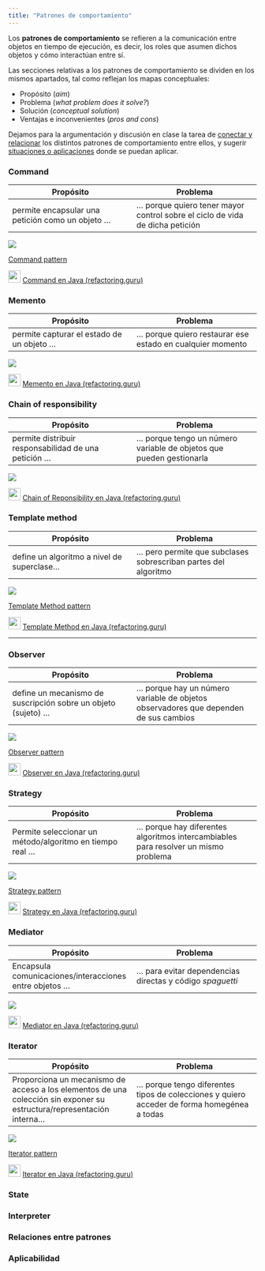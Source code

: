 ```yaml
---
title: "Patrones de comportamiento"
---
```



::: {.callout-note title="Definición"}

Los **patrones de comportamiento** se refieren a la comunicación entre objetos en tiempo de ejecución, es decir, los roles que asumen dichos objetos y cómo interactúan entre sí.

:::


Las secciones relativas a los patrones de comportamiento se dividen en los mismos apartados, tal como reflejan los mapas conceptuales:

- Propósito (*aim*)
- Problema (*what problem does it solve?*)
- Solución (*conceptual solution*)
- Ventajas e inconvenientes (*pros and cons*)

Dejamos para la argumentación y discusión en clase la tarea de [conectar y relacionar](#relaciones-entre-patrones) los distintos patrones de comportamiento entre ellos, y sugerir [situaciones o aplicaciones](#aplicabilidad) donde se puedan aplicar.



### Command



| Propósito |  Problema |
|-----------|-----------|
| permite encapsular una petición como un objeto ...  | ... porque quiero tener mayor control sobre el ciclo de vida de dicha petición |


::: column-screen-inset-right

![](../images/concept-maps/COMMAND-map.png)

:::


::: {.callout-tip icon=false title="Slide Deck"}

::: slides
[Command pattern](https://cgranell.github.io/ei1039/slides/TE8_command.html)
:::

:::


::: {.callout-tip icon=false title="Implementación"}

![](https://refactoring.guru/images/content-public/logos/logo-new.png?id=97d554614702483f31e38b32e82d8e34){width=25} [Command en Java (refactoring.guru)](https://refactoring.guru/es/design-patterns/command/java/example#lang-features)

:::


### Memento


| Propósito |  Problema |
|-----------|-----------|
| permite capturar el estado de un objeto  ...  | ... porque quiero restaurar ese estado en cualquier momento |


::: column-screen-inset-right

![](../images/concept-maps/MEMENTO-map.png)


:::

::: {.callout-tip icon=false title="Implementación"}

![](https://refactoring.guru/images/content-public/logos/logo-new.png?id=97d554614702483f31e38b32e82d8e34){width=25} [Memento en Java (refactoring.guru)](https://refactoring.guru/es/design-patterns/memento/java/example#lang-features)

:::


### Chain of responsibility

| Propósito |  Problema |
|-----------|-----------|
| permite distribuir responsabilidad de una petición ...  | ... porque tengo un número variable de objetos que pueden gestionarla |


::: column-screen-inset-right

![](../images/concept-maps/CHAIN-OF-RESPONSIBILITY-map.png)

:::

::: {.callout-tip icon=false title="Implementación"}

![](https://refactoring.guru/images/content-public/logos/logo-new.png?id=97d554614702483f31e38b32e82d8e34){width=25} [Chain of Reponsibility en Java (refactoring.guru)](https://refactoring.guru/es/design-patterns/chain-of-responsibility/java/example#lang-features)

:::


### Template method  

| Propósito |  Problema |
|-----------|-----------|
| define un algoritmo a nivel de superclase...  | ... pero permite que subclases sobrescriban partes del algoritmo |


::: column-screen-inset-right

![](../images/concept-maps/TEMPLATE-METHOD-map.png)

:::

::: {.callout-tip icon=false title="Slide Deck"}

::: slides
[Template Method pattern](https://cgranell.github.io/ei1039/slides/TE7_templatemethod.html)
:::

:::



::: {.callout-tip icon=false title="Implementación"}

![](https://refactoring.guru/images/content-public/logos/logo-new.png?id=97d554614702483f31e38b32e82d8e34){width=25} [Template Method en Java (refactoring.guru)](https://refactoring.guru/es/design-patterns/template-method/java/example#lang-features)

:::


---

### Observer

| Propósito |  Problema |
|-----------|-----------|
| define un mecanismo de suscripción sobre un objeto (sujeto) ...  | ... porque hay un número variable de objetos observadores que dependen de sus cambios |


::: column-screen-inset-right

![](../images/concept-maps/OBSERVER-map.png)

:::

::: {.callout-tip icon=false title="Slide Deck"}

::: slides
[Observer pattern](https://cgranell.github.io/ei1039/slides/TE6_observer.html)
:::

:::

::: {.callout-tip icon=false title="Implementación"}

![](https://refactoring.guru/images/content-public/logos/logo-new.png?id=97d554614702483f31e38b32e82d8e34){width=25} [Observer en Java (refactoring.guru)](https://refactoring.guru/es/design-patterns/observer/java/example#lang-features)

:::


### Strategy


| Propósito |  Problema |
|-----------|-----------|
| Permite seleccionar un método/algoritmo en tiempo real ...  | ... porque hay diferentes algoritmos intercambiables para resolver un mismo problema |


::: column-screen-inset-right

![](../images/concept-maps/STRATEGY-map.png)

:::

::: {.callout-tip icon=false title="Slide Deck"}

::: slides
[Strategy pattern](https://cgranell.github.io/ei1039/slides/TE7_strategy.html)
:::

:::

::: {.callout-tip icon=false title="Implementación"}

![](https://refactoring.guru/images/content-public/logos/logo-new.png?id=97d554614702483f31e38b32e82d8e34){width=25} [Strategy en Java (refactoring.guru)](https://refactoring.guru/es/design-patterns/strategy/java/example#lang-features)

:::



### Mediator


| Propósito |  Problema |
|-----------|-----------|
| Encapsula comunicaciones/interacciones entre objetos ...  | ... para evitar dependencias directas y código *spaguetti* |


::: column-screen-inset-right

![](../images/concept-maps/MEDIATOR-map.png)

:::


::: {.callout-tip icon=false title="Implementación"}

![](https://refactoring.guru/images/content-public/logos/logo-new.png?id=97d554614702483f31e38b32e82d8e34){width=25} [Mediator en Java (refactoring.guru)](https://refactoring.guru/es/design-patterns/mediator/java/example#lang-features)

:::



### Iterator


| Propósito |  Problema |
|-----------|-----------|
| Proporciona un mecanismo de acceso a los elementos de una colección sin exponer su estructura/representación interna...  | ... porque tengo diferentes tipos de colecciones y quiero acceder de forma homegénea a todas |


::: column-screen-inset-right

![](../images/concept-maps/ITERATOR-map.png)

:::

::: {.callout-tip icon=false title="Slide Deck"}

::: slides
[Iterator pattern](https://cgranell.github.io/ei1039/slides/TE8_iterator.html)
:::

:::


::: {.callout-tip icon=false title="Implementación"}

![](https://refactoring.guru/images/content-public/logos/logo-new.png?id=97d554614702483f31e38b32e82d8e34){width=25} [Iterator en Java (refactoring.guru)](https://refactoring.guru/es/design-patterns/iterator/java/example#lang-features)

:::




### State


### Interpreter


 
### Relaciones entre patrones



### Aplicabilidad


